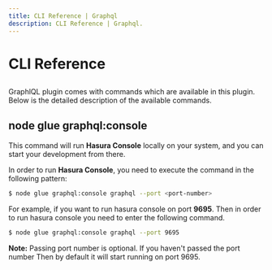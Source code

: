 ```yaml
---
title: CLI Reference | Graphql
description: CLI Reference | Graphql.
---
```



<Meta title="Graphql Plugin/CLI Reference" />

# CLI Reference
##

GraphlQL plugin comes with commands which are available in this plugin.
Below is the detailed description of the available commands.

## node glue graphql:console

This command will run **Hasura Console** locally on your system, and you can start your development from there.

In order to run **Hasura Console**, you need to execute the command in the following pattern:

```sh
$ node glue graphql:console graphql --port <port-number>
```

For example, if you want to run hasura console on port **9695**. Then in order to run
hasura console you need to enter the following command.

```sh
$ node glue graphql:console graphql --port 9695
```

**Note:** Passing port number is optional. If you haven't passed the port number
Then by default it will start running on port 9695.
